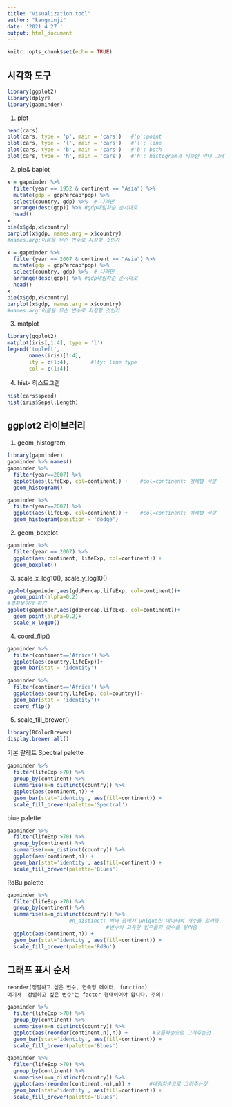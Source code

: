 ---
title: "visualization tool"
author: "kangminji"
date: '2021 4 27 '
output: html_document
---

```{r setup, include=FALSE}
knitr::opts_chunk$set(echo = TRUE)
```

## 시각화 도구
```{r}
library(ggplot2)
library(dplyr)
library(gapminder)

```

1. plot
```{r}
head(cars)
plot(cars, type = 'p', main = 'cars')   #'p':point
plot(cars, type = 'l', main = 'cars')   #'l': line
plot(cars, type = 'b', main = 'cars')   #'b': both
plot(cars, type = 'h', main = 'cars')   #'h': histogram과 비슷한 막대 그래프
```
2. pie& baplot
```{r}
x = gapminder %>% 
  filter(year == 1952 & continent == "Asia") %>% 
  mutate(gdp = gdpPercap*pop) %>% 
  select(country, gdp) %>%  # 나라만
  arrange(desc(gdp)) %>% #gdp내림차순 순서대로
  head()
x
pie(x$gdp,x$country)
barplot(x$gdp, names.arg = x$country) 
#names.arg:이름을 무슨 변수로 지정할 것인가
```

```{r}
x = gapminder %>% 
  filter(year == 2007 & continent == "Asia") %>% 
  mutate(gdp = gdpPercap*pop) %>% 
  select(country, gdp) %>%  # 나라만
  arrange(desc(gdp)) %>% #gdp내림차순 순서대로
  head()
x
pie(x$gdp,x$country)
barplot(x$gdp, names.arg = x$country) 
#names.arg:이름을 무슨 변수로 지정할 것인가
```
3. matplot
```{r}
library(ggplot2)
matplot(iris[,1:4], type = 'l')
legend('topleft',
       names(iris)[1:4],
       lty = c(1:4),       #lty: line type
       col = c(1:4))

```
4. hist- 히스토그램
```{r}
hist(cars$speed)
hist(iris$Sepal.Length)
```
## ggplot2 라이브러리
1. geom_histogram
```{r}
library(gapminder)
gapminder %>% names()
gapminder %>% 
  filter(year==2007) %>% 
  ggplot(aes(lifeExp, col=continent)) +    #col=continent: 범례별 색깔
  geom_histogram()

gapminder %>% 
  filter(year==2007) %>% 
  ggplot(aes(lifeExp, col=continent)) +    #col=continent: 범례별 색깔
  geom_histogram(position = 'dodge')
```
2. geom_boxplot
```{r}
gapminder %>% 
  filter(year == 2007) %>% 
  ggplot(aes(continent, lifeExp, col=continent)) +
  geom_boxplot()
```
3. scale_x_log10(), scale_y_log10()
```{r}
ggplot(gapminder,aes(gdpPercap,lifeExp, col=continent))+
  geom_point(alpha=0.2)
#펼쳐보이게 하기
ggplot(gapminder,aes(gdpPercap,lifeExp, col=continent))+
  geom_point(alpha=0.2)+
  scale_x_log10()
```
4. coord_flip()
```{r}
gapminder %>% 
  filter(continent=='Africa') %>% 
  ggplot(aes(country,lifeExp))+
  geom_bar(stat = 'identity')

gapminder %>% 
  filter(continent=='Africa') %>% 
  ggplot(aes(country,lifeExp, col=country))+
  geom_bar(stat = 'identity')+
  coord_flip()
```
5. scale_fill_brewer()
```{r}
library(RColorBrewer)
display.brewer.all()
```
기본 팔레트
Spectral palette
```{r}
gapminder %>% 
  filter(lifeExp >70) %>% 
  group_by(continent) %>% 
  summarise(n=n_distinct(country)) %>% 
  ggplot(aes(continent,n)) +
  geom_bar(stat='identity', aes(fill=continent)) +
  scale_fill_brewer(palette='Spectral')
```
biue palette
```{r}
gapminder %>% 
  filter(lifeExp >70) %>% 
  group_by(continent) %>% 
  summarise(n=n_distinct(country)) %>% 
  ggplot(aes(continent,n)) +
  geom_bar(stat='identity', aes(fill=continent)) +
  scale_fill_brewer(palette='Blues')
```
RdBu palette
```{r}
gapminder %>% 
  filter(lifeExp >70) %>% 
  group_by(continent) %>% 
  summarise(n=n_distinct(country)) %>%  
                    #n_distinct: 벡터 중에서 unique한 데이터의 개수를 알려줌,
                                #변수의 고유한 범주들의 갯수를 알려줌
  ggplot(aes(continent,n)) +
  geom_bar(stat='identity', aes(fill=continent)) +
  scale_fill_brewer(palette='RdBu')
```
## 그래프 표시 순서
    reorder(정렬하고 싶은 변수, 연속형 데이터, function)
    여기서 '정렬하고 싶은 변수'는 factor 형태이어야 합니다. 주의!
```{r}
gapminder %>% 
  filter(lifeExp >70) %>% 
  group_by(continent) %>% 
  summarise(n=n_distinct(country)) %>% 
  ggplot(aes(reorder(continent,n),n)) +        #오름차순으로 그려주는것
  geom_bar(stat='identity', aes(fill=continent)) +
  scale_fill_brewer(palette='Blues')

gapminder %>% 
  filter(lifeExp >70) %>% 
  group_by(continent) %>% 
  summarise(n=n_distinct(country)) %>% 
  ggplot(aes(reorder(continent,-n),n)) +      #내림차순으로 그려주는것
  geom_bar(stat='identity', aes(fill=continent)) +
  scale_fill_brewer(palette='Blues')
```















